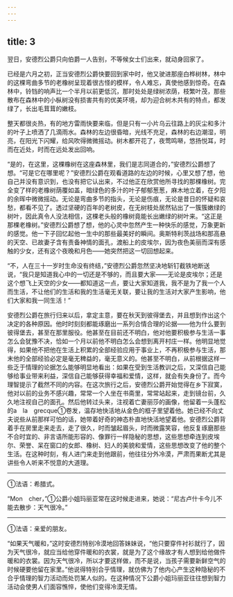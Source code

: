 ```yaml
---
---
---
```

title: 3
---





翌日，安德烈公爵只向伯爵一人告别，不等候女士们出来，就动身回家了。

已经是六月之初，正当安德烈公爵快要回到家中时，他又驶进那座白桦树林，林中的这棵弯曲多节的老橡树呈现着很古怪的模样，令人难忘，真使他感到惊奇。在森林中，铃铛的响声比一个半月以前更低沉，那时处处是绿树浓荫，枝繁叶茂，那些散布在森林中的小枞树没有损害共有的优美环境，却为迎合树木共有的特点，都发绿了，长出毛茸茸的嫩枝。

整天都很炎热，有的地方雷雨快要来临，但是只有一小片乌云往路上的灰尘和多汁的叶子上喷洒了几滴雨水。森林的左边很昏暗，光线不充足，森林的右边潮湿，明亮，在阳光下闪耀，给风吹得微微摇动。树木都开花了，夜莺鸣啭，悠扬悦耳，时而在近处，时而在远处发出回响。

“是的，在这里，这棵橡树在这座森林里，我们是志同道合的，”安德烈公爵想了想。“可是它在哪里呢？”安德烈公爵在观看道路的左边的时候，心里又想了想，他自己并没有意识到，也没有把它认出来，不过他正在欣赏他所寻找的那棵橡树。完全变了样的老橡树荫覆如盖，暗绿色的多汁的叶子郁郁葱葱，麻木地立着，在夕阳的余晖中微微摇动。无论是弯曲多节的指头，无论是伤痕，无论是昔日的怀疑和哀愁，都看不见了。透过坚硬的百年的老树皮，在无树枝处居然钻出了一簇簇嫩绿的树叶，因此真令人没法相信，这棵老头般的橡树竟能长出嫩绿的树叶来。“这正是那棵老橡树。”安德烈公爵想了想，他的心灵中忽然产生一种快乐的感觉，万象更新的感觉。他一下子回忆起他一生中的那些最美好的瞬间。奥斯特利茨战场和那高悬的天空、已故妻子含有责备神情的面孔，渡船上的皮埃尔，因为夜色美丽而深有感触的少女，还有这个夜晚和月色——她突然把这一切回想起来。

“不，人在三十一岁时生命没有终结，”安德烈公爵忽然坚决地斩钉截铁地断送说，“我只是知道我心中的一切还是不够的，而且要大家——无论是皮埃尔；还是这个想飞上天空的少女——都知道这一点，要让大家知道我，我不是为了我一个人而生活，不让他们的生活和我的生活毫无关联，要让我的生活对大家产生影响，他们大家和我一同生活！”

安德烈公爵在旅行归来以后，拿定主意，要在秋天到彼得堡去，并且想到作出这个决定的各种原因。他时时刻刻都能琢磨出一系列合情合理的论据——他为什么要到彼得堡去，甚至在那里服役。他甚至在目前还不明白，他对他要积极参与生活一事怎么会犹豫不决，恰如一个月以前他不明白怎么会想到离开村庄一样。他明显地觉得，如果他不把他在生活上积累的全部经验应用于事业上，不再积极参与生活，那末他的全部经验必定是毫无稗益的，毫无意义的。他甚至不明白，从前根据这样一些乏于情理的论据怎么能够明显地看出：如果在受到生活教训之后，又深信自己能够给事业带来利益，深信自己能够获得幸福和爱情，这样，就会有失身份了。而今理智提示了截然不同的内容。在这次旅行之后，安德烈公爵开始觉得在乡下寂寞，他对以前的业务不感兴趣，常常一个人坐在书斋里，常常站起来，走到镜台前，久久地注视自己的面孔。然后他转过头来，注视着亡妻丽莎的画像，他留着一头蓬松的a　la　grecque①卷发，温存地快活地从金色的框子里望着他。她已经不向丈夫说些从前那样可怕的话，她带着好奇的神态朴直地快活地望着他。安德烈公爵背着手在房里走来走去，走了很久，时而皱起眉头，时而微露笑容，他反复琢磨那些不合时宜的、非言语所能形容的、像罪行一样隐秘的思想，这些思想牵连到皮埃尔、荣誉、呆在窗口的女郎、橡树、妇人的美貌和爱情，这些思想改变了他的整个生活。在这种时刻，有人进门来走到他跟前，他往往分外冷漠，严肃而果断尤其是讲些令人听来不悦意的大道理。

--------

①法语：希腊式。

“Mon　cher，”①公爵小姐玛丽亚常在这时候走进来，她说：“尼古卢什卡今儿不能去散步：天气很冷。”

--------

①法语：亲爱的朋友。

“如果天气暖和，”这时安德烈特别冷漠地回答妹妹说，“他只要穿件衬衫就行了，因为天气很冷，就应当给他穿件暖和的衣裳，就是为了这个缘故才有人想到给他做件暖和的衣裳。因为天气很冷，所以才要这样做，而不是说，当孩子需要新鲜空气的时候硬要他留在家里。”他说得特别合乎情理，就仿佛为了他内心产生这种隐秘的不合乎情理的智力活动而处罚某人似的。在这种情况下公爵小姐玛丽亚往往想到智力活动会使男人们面容憔悴，使他们变得冷漠无情。